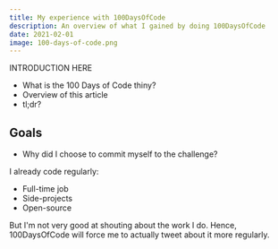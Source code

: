 ```yaml
---
title: My experience with 100DaysOfCode
description: An overview of what I gained by doing 100DaysOfCode
date: 2021-02-01
image: 100-days-of-code.png
---
```


INTRODUCTION HERE

- What is the 100 Days of Code thiny?
- Overview of this article
- tl;dr?

## Goals

- Why did I choose to commit myself to the challenge?

I already code regularly:

- Full-time job
- Side-projects
- Open-source

But I'm not very good at shouting about the work I do. Hence, 100DaysOfCode will force me to actually tweet about it more regularly.
